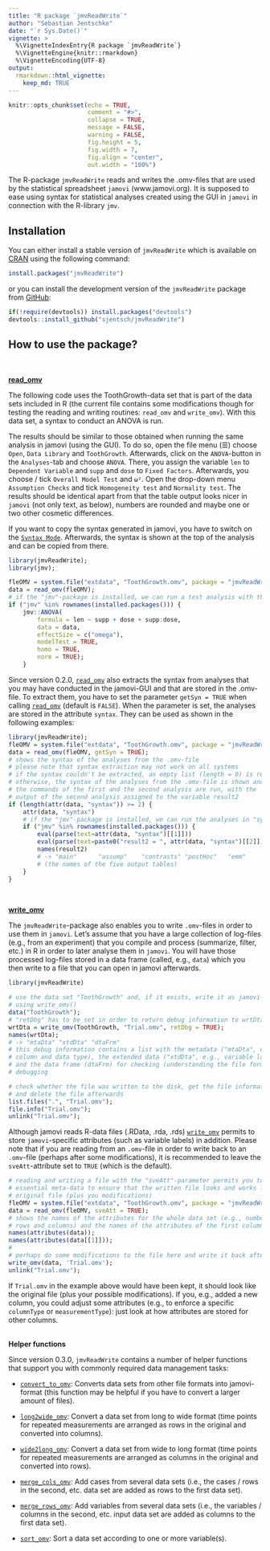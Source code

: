```yaml
---
title: "R package `jmvReadWrite`"
author: "Sebastian Jentschke"
date: "`r Sys.Date()`"
vignette: >
  %\VignetteIndexEntry{R package `jmvReadWrite`}
  %\VignetteEngine{knitr::rmarkdown}
  %\VignetteEncoding{UTF-8}
output:
  rmarkdown::html_vignette:
    keep_md: TRUE  
---
```


```r
knitr::opts_chunk$set(echo = TRUE,
                      comment = "#>",
                      collapse = TRUE,
                      message = FALSE,                      
                      warning = FALSE,
                      fig.height = 5,
                      fig.width = 7,
                      fig.align = "center",
                      out.width = "100%")
```


The R-package `jmvReadWrite` reads and writes the .omv-files that are used by
the statistical spreadsheet `jamovi` (www.jamovi.org). It is supposed to ease
using syntax for statistical analyses created using the GUI in `jamovi` in
connection with the R-library `jmv`.


## Installation

You can either install a stable version of `jmvReadWrite` which is available on
[CRAN](https://cran.r-project.org/package=jmvReadWrite) using the following command:

```r
install.packages("jmvReadWrite")
```

or you can install the development version of the `jmvReadWrite` package from
[GitHub](https://github.com/sjentsch/jmvReadWrite/):

```r
if(!require(devtools)) install.packages("devtools")
devtools::install_github("sjentsch/jmvReadWrite")
```

 
## How to use the package?
<br />

[**read_omv**](https://sjentsch.github.io/jmvReadWrite/reference/read_omv.html)

The following code uses the ToothGrowth-data set that is part of the data sets
included in R (the current file contains some modifications though for testing
the reading and writing routines: `read_omv` and `write_omv`). With this data
set, a syntax to conduct an ANOVA is run.

The results should be similar to those obtained when running the same analysis
in jamovi (using the GUI). To do so, open the file menu (☰) choose `Open`,
`Data Library` and `ToothGrowth`. Afterwards, click on the `ANOVA`-button in
the `Analyses`-tab and choose `ANOVA`. There, you assign the variable `len` to
`Dependent Variable` and `supp` and `dose` to `Fixed Factors`. Afterwards, you
choose / tick `Overall Model Test` and `ω²`. Open the drop-down menu
`Assumption Checks` and tick `Homogeneity test` and `Normality test`.
The results should be identical apart from that the table output looks nicer in
`jamovi` (not only text, as below), numbers are rounded and maybe one or two
other cosmetic differences.

If you want to copy the syntax generated in jamovi, you have to switch on the
[`Syntax Mode`](https://jamovi.readthedocs.io/en/latest/usermanual/um_6_syntax_mode.html).
Afterwards, the syntax is shown at the top of the analysis and can be copied
from there.

```r
library(jmvReadWrite);
library(jmv);

fleOMV = system.file("extdata", "ToothGrowth.omv", package = "jmvReadWrite");
data = read_omv(fleOMV);
# if the "jmv"-package is installed, we can run a test analysis with the data
if ("jmv" %in% rownames(installed.packages())) {
    jmv::ANOVA(
        formula = len ~ supp + dose + supp:dose,
        data = data,
        effectSize = c("omega"),
        modelTest = TRUE,
        homo = TRUE,
        norm = TRUE);
    }
```

Since version 0.2.0,
[`read_omv`](https://sjentsch.github.io/jmvReadWrite/reference/read_omv.html)
also extracts the syntax from analyses that you may have conducted in the
jamovi-GUI and that are stored in the .omv-file. To extract them, you have to
set the parameter `getSyn = TRUE` when calling
[`read_omv`](https://sjentsch.github.io/jmvReadWrite/reference/read_omv.html)
(default is `FALSE`). When the parameter is set, the analyses are stored in the
attribute `syntax`. They can be used as shown in the following examples:

```r
library(jmvReadWrite);
fleOMV = system.file("extdata", "ToothGrowth.omv", package = "jmvReadWrite");
data = read_omv(fleOMV, getSyn = TRUE);
# shows the syntax of the analyses from the .omv-file
# please note that syntax extraction may not work on all systems
# if the syntax couldn't be extracted, an empty list (length = 0) is returned,
# otherwise, the syntax of the analyses from the .omv-file is shown and  
# the commands of the first and the second analysis are run, with the
# output of the second analysis assigned to the variable result2
if (length(attr(data, "syntax")) >= 2) {
    attr(data, "syntax")
    # if the "jmv"-package is installed, we can run the analyses in "syntax"     
    if ("jmv" %in% rownames(installed.packages())) {
        eval(parse(text=attr(data, "syntax")[[1]]))
        eval(parse(text=paste0("result2 = ", attr(data, "syntax")[[2]])))
        names(result2)
        # -> "main"      "assump"    "contrasts" "postHoc"   "emm"
        # (the names of the five output tables)
    }
}
```
<br/>

[**write_omv**](https://sjentsch.github.io/jmvReadWrite/reference/write_omv.html)

The `jmvReadWrite`-package also enables you to write `.omv`-files in order to
use them in `jamovi`. Let's assume that you have a large collection of
log-files (e.g., from an experiment) that you compile and process (summarize,
filter, etc.) in R in order to later analyse them in `jamovi`. You will have
those processed log-files stored in a data frame (called, e.g., `data`) which
you then write to a file that you can open in jamovi afterwards.

```r
library(jmvReadWrite)

# use the data set "ToothGrowth" and, if it exists, write it as jamovi-file
# using write_omv()
data("ToothGrowth");
# "retDbg" has to be set in order to return debug information to wrtDta
wrtDta = write_omv(ToothGrowth, "Trial.omv", retDbg = TRUE);
names(wrtDta);
# -> "mtaDta" "xtdDta" "dtaFrm"
# this debug information contains a list with the metadata ("mtaDta", e.g.,
# column and data type), the extended data ("xtdDta", e.g., variable lables),
# and the data frame (dtaFrm) for checking (understanding the file format) and
# debugging

# check whether the file was written to the disk, get the file information (size, etc.)
# and delete the file afterwards
list.files(".", "Trial.omv");
file.info("Trial.omv");
unlink("Trial.omv");
```

Although jamovi reads R-data files (.RData, .rda, .rds)
[`write_omv`](https://sjentsch.github.io/jmvReadWrite/reference/write_omv.html)
permits to store `jamovi`-specific attributes (such as variable labels) in
addition. Please note that if you are reading from an `.omv`-file in order to
write back to an `.omv`-file (perhaps after some modifications), it is
recommended to leave the `sveAtt`-attribute set to `TRUE` (which is the
default).

```r
# reading and writing a file with the "sveAtt"-parameter permits you to keep
# essential meta-data to ensure that the written file looks and works like the
# original file (plus you modifications)
fleOMV = system.file("extdata", "ToothGrowth.omv", package = "jmvReadWrite");
data = read_omv(fleOMV, sveAtt = TRUE);
# shows the names of the attributes for the whole data set (e.g., number of
# rows and columns) and the names of the attributes of the first column
names(attributes(data));
names(attributes(data[[1]]));
#
# perhaps do some modifications to the file here and write it back afterwards
write_omv(data, 'Trial.omv');
unlink("Trial.omv");
```

If `Trial.omv` in the example above would have been kept, it should look like
the original file (plus your possible modifications). If you, e.g., added a new
column, you could adjust some attributes (e.g., to enforce a specific
`columnType` or `measurementType`): just look at how attributes are stored for
other columns.
<br /><br />

**Helper functions**

Since version 0.3.0, `jmvReadWrite` contains a number of helper functions that
support you with commonly required data management tasks:

* [`convert_to_omv`](https://sjentsch.github.io/jmvReadWrite/reference/convert_to_omv.html):
  Converts data sets from other file formats into jamovi-format (this function
  may be helpful if you have to convert a larger amount of files).

* [`long2wide_omv`](https://sjentsch.github.io/jmvReadWrite/reference/long2wide_omv.html):
  Convert a data set from long to wide format (time points for repeated
  measurements are arranged as rows in the original and converted into
  columns).

* [`wide2long_omv`](https://sjentsch.github.io/jmvReadWrite/reference/wide2long_omv.html):
  Convert a data set from wide to long format (time points for repeated
  measurements are arranged as columns in the original and converted into
  rows).

* [`merge_cols_omv`](https://sjentsch.github.io/jmvReadWrite/reference/merge_cols_omv.html):
  Add cases from several data sets (i.e., the cases / rows in the second, etc.
  data set are added as rows to the first data set).

* [`merge_rows_omv`](https://sjentsch.github.io/jmvReadWrite/reference/merge_rows_omv.html):
  Add variables from several data sets (i.e., the variables / columns in the
  second, etc. input data set are added as columns to the first data set).

* [`sort_omv`](https://sjentsch.github.io/jmvReadWrite/reference/sort_omv.html):
  Sort a data set according to one or more variable(s).
